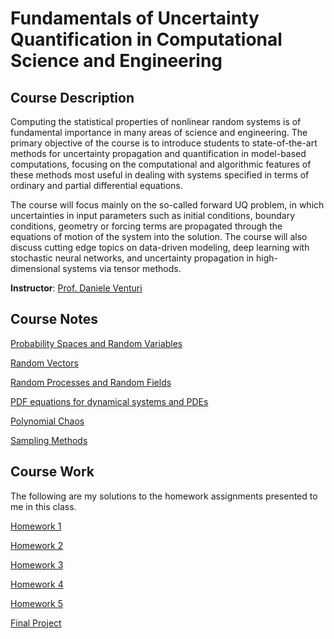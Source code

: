 # Fundamentals of Uncertainty Quantification in Computational Science and Engineering

## Course Description

Computing the statistical properties of nonlinear random systems is of fundamental importance in many areas of science and engineering. The primary objective of the course is to introduce students to state-of-the-art methods for uncertainty propagation and quantification in model-based computations, focusing on the computational and algorithmic features of these methods most useful in dealing with systems specified in terms of ordinary and partial differential equations.

The course will focus mainly on the so-called forward UQ problem, in which uncertainties in input parameters such as initial conditions, boundary conditions, geometry or forcing terms are propagated through the equations of motion of the system into the solution. The course will also discuss cutting edge topics on data-driven modeling, deep learning with stochastic neural networks, and uncertainty propagation in high-dimensional systems via tensor methods.

**Instructor**: [Prof. Daniele Venturi](https://venturi.soe.ucsc.edu/home)

## Course Notes

[Probability Spaces and Random Variables](notes/Probability_spaces_and_random_variables.pdf)

[Random Vectors](notes/Random_vectors.pdf)

[Random Processes and Random Fields](notes/Random_processes_and_random_fields.pdf)

[PDF equations for dynamical systems and PDEs](notes/PDF_equations_for_dynamical_systems_and_PDEs.pdf)

[Polynomial Chaos](notes/Polynomial_chaos.pdf)

[Sampling Methods](notes/Sampling_methods.pdf)

## Course Work

The following are my solutions to the homework assignments presented to me in this class.

[Homework 1](docs/hw1/hw1.qmd)

[Homework 2](docs/hw2/hw2.qmd)

[Homework 3](docs/hw3/hw3.qmd)

[Homework 4](docs/hw4/hw4.qmd)

[Homework 5](docs/hw5/hw5.qmd)

[Final Project](docs/final/am238_final_paper.pdf)
